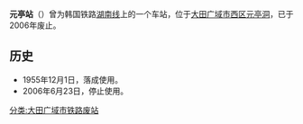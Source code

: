 {{朝鮮半島車站資訊
|公司色 = black
|文字色 = 
|站名 = 元亭站
|圖片 = Wonjeong Station.JPG
|pxl = 
|圖片說明 =车站站舍
|前一站 = [[黑石里站|黑石里]]
|前一站距離 = 3.4
|後一站距離 = 4.7
|後一站 = [[鸡龙站|鸡龙]]
|所屬路線 = [[湖南线|湖南线]]
|距離 = 20.7
|起點站 = [[大田操车场|大田操车场]]
|諺文 = 원정역
|朝鮮漢字 = 元亭驛
|文觀部式 = Wonjeong yeok
|馬-賴式 = 
|副站名 = 
|車站編號 = 
|停站路線數 = 
|所屬公司 = [[韩国铁道公社|韩国铁道公社]]
|所在地 =[[大田广域市|大田广域市]][[西区_(大田)|西区]][[元亭洞|元亭洞]]
|車站構造 = 地面车站
|月台配置 = 
|啟用年月日 =1955年12月1日
|廢站年月日 =2006年6月23日
|上下車人次 = 
|統計年度 = 
|轉車 = 
|備註 = 
|全寬備註 = 
}}

'''元亭站'''（{{kor|諺=원정역|漢=元亭驛|羅=Wonjeong yeok|f=y}}）曾为韩国铁路[[湖南线|湖南线]]上的一个车站，位于[[大田广域市|大田广域市]][[西区_(大田)|西区]][[元亭洞|元亭洞]]，已于2006年废止。

== 历史 ==
*1955年12月1日，落成使用。
*2006年6月23日，停止使用。

{{湖南线}}

[[分类:大田广域市铁路废站|分类:大田广域市铁路废站]]